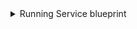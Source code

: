 <details>
<summary>Running Service blueprint</summary>

```json showLineNumbers
{
  "identifier": "githubRepoEnvironment",
  "title": "Running Service",
  "icon": "Environment",
  "schema": {
    "properties": {
      "url": {
        "icon": "DefaultProperty",
        "title": "URL",
        "type": "string",
        "format": "url"
      },
      "createdAt": {
        "title": "Created At",
        "type": "string",
        "format": "date-time",
        "icon": "DefaultProperty"
      },
      "updatedAt": {
        "title": "Updated At",
        "type": "string",
        "format": "date-time"
      },
      "protectedBranches": {
        "title": "Protected Branches",
        "type": "boolean"
      },
      "customBranchPolicies": {
        "title": "Custom Branch Policies",
        "type": "boolean"
      }
    },
    "required": []
  },
  "mirrorProperties": {},
  "calculationProperties": {},
  "relations": {
    "service": {
      "target": "service",
      "required": true,
      "many": false
    }
  }
}
```

</details>
